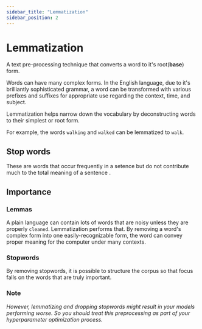 ```yaml
---
sidebar_title: "Lemmatization"
sidebar_position: 2
---
```


# Lemmatization

A text pre-processing technique that converts a word to it's root(**base**) form.

Words can have many complex forms. In the English language, due to it's brilliantly sophisticated grammar, a word can be transformed with various prefixes and suffixes for appropriate use regarding the context, time, and subject.

Lemmatization helps narrow down the vocabulary by deconstructing words to their simplest or root form.

For example, the words `walking` and `walked` can be lemmatized to `walk`.

## Stop words

These are words that occur frequently in a setence but do not contribute much to the total meaning of a sentence .

## Importance

### Lemmas

A plain language can contain lots of words that are noisy unless they are properly `cleaned`. Lemmatization performs that. By removing a word's complex form into one easily-recognizable form, the word can convey proper meaning for the computer under many contexts.

### Stopwords

By removing stopwords, it is possible to structure the corpus so that focus falls on the words that are truly important.

### Note

_However, lemmatizing and dropping stopwords might result in your models performing worse. So you should treat this preprocessing as part of your hyperparameter optimization process._
